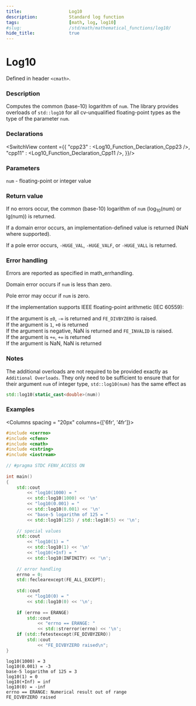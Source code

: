 ```yaml
---
title:                  Log10
description:            Standard log function
tags:                   [math, log, log10]
#slug:                  /std/math/mathematical_functions/log10/
hide_title:             true
---
```



<!----------------- Codes ---------------------->

# Log10

Defined in header `<cmath>`.

### Description

Computes the common (base-10) logarithm of `num`. The library provides overloads of `std::log10` for all cv-unqualified floating-point types as the type of the parameter `num`.


### Declarations

<SwitchView content ={{
    "cpp23" : <Log10_Function_Declaration_Cpp23 />,
    "cpp11" : <Log10_Function_Declaration_Cpp11 />,
}}/>


### Parameters
  
`num` - floating-point or integer value

### Return value

If no errors occur, the common (base-10) logarithm of `num` (log<sub>10</sub>(num) or lg(num)) is returned.

If a domain error occurs, an implementation-defined value is returned (NaN where supported).

If a pole error occurs, `-HUGE_VAL`, `-HUGE_VALF`, or `-HUGE_VALL` is returned.

### Error handling

Errors are reported as specified in math_errhandling.

Domain error occurs if `num` is less than zero.

Pole error may occur if `num` is zero.

If the implementation supports IEEE floating-point arithmetic (IEC 60559):

If the argument is `±0`, `-∞` is returned and `FE_DIVBYZERO` is raised.<br/>
If the argument is `1`, `+0` is returned<br/>
If the argument is negative, NaN is returned and `FE_INVALID` is raised.<br/>
If the argument is `+∞`, `+∞` is returned<br/>
If the argument is NaN, NaN is returned<br/>

### Notes

The additional overloads are not required to be provided exactly as `Additional Overloads`. 
They only need to be sufficient to ensure that for their argument `num` of integer type, `std::log10(num)` has the same effect as 
```cpp
std::log10(static_cast<double>(num))
```

### Examples



<Columns spacing = "20px" columns={['6fr', '4fr']}>
<div>

```cpp
#include <cerrno>
#include <cfenv>
#include <cmath>
#include <cstring>
#include <iostream>
 
// #pragma STDC FENV_ACCESS ON
 
int main()
{
    std::cout 
        << "log10(1000) = " 
        << std::log10(1000) << '\n'
        << "log10(0.001) = " 
        << std::log10(0.001) << '\n'
        << "base-5 logarithm of 125 = "
        << std::log10(125) / std::log10(5) << '\n';
 
    // special values
    std::cout 
        << "log10(1) = " 
        << std::log10(1) << '\n'
        << "log10(+Inf) = " 
        << std::log10(INFINITY) << '\n';
 
    // error handling
    errno = 0;
    std::feclearexcept(FE_ALL_EXCEPT);
 
    std::cout 
        << "log10(0) = " 
        << std::log10(0) << '\n';
 
    if (errno == ERANGE)
        std::cout 
            << "errno == ERANGE: " 
            << std::strerror(errno) << '\n';
    if (std::fetestexcept(FE_DIVBYZERO))
        std::cout 
            << "FE_DIVBYZERO raised\n";
}

```

</div>

<div>

```plaintext title="Possible Result"
log10(1000) = 3
log10(0.001) = -3
base-5 logarithm of 125 = 3
log10(1) = 0
log10(+Inf) = inf
log10(0) = -inf
errno == ERANGE: Numerical result out of range
FE_DIVBYZERO raised
```

</div>
</Columns>
